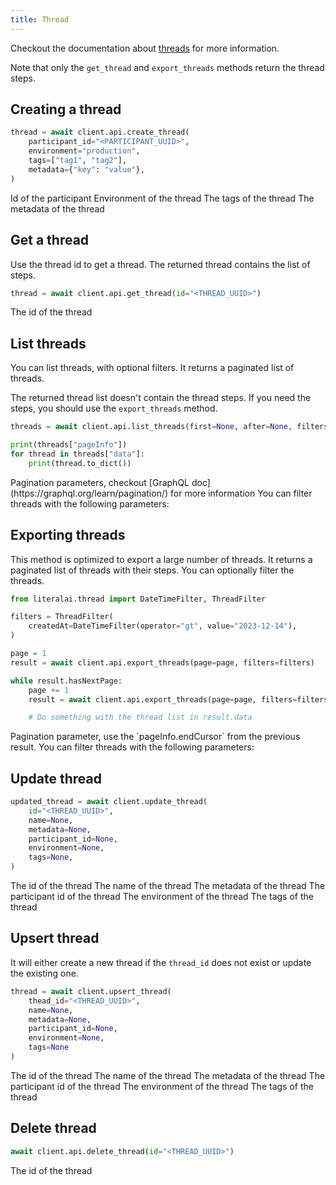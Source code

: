 ```yaml
---
title: Thread
---
```


Checkout the documentation about [threads](/concepts/thread) for more information.

Note that only the `get_thread` and `export_threads` methods return the thread steps.

## Creating a thread

```python
thread = await client.api.create_thread(
    participant_id="<PARTICIPANT_UUID>",
    environment="production",
    tags=["tag1", "tag2"],
    metadata={"key": "value"},
)
```

<ParamField path="participant_id" type="uuid">
  Id of the participant
</ParamField>

<ParamField path="environment" type="string">
  Environment of the thread
</ParamField>

<ParamField path="tags" type="list">
  The tags of the thread
</ParamField>

<ParamField path="metadata" type="dict">
  The metadata of the thread
</ParamField>

## Get a thread

Use the thread id to get a thread. The returned thread contains the list of steps.

```python
thread = await client.api.get_thread(id="<THREAD_UUID>")
```

<ParamField path="id" type="uuid" required>
  The id of the thread
</ParamField>

## List threads

You can list threads, with optional filters. It returns a paginated list of threads.

The returned thread list doesn't contain the thread steps. If you need the steps, you should use the `export_threads` method.

```python
threads = await client.api.list_threads(first=None, after=None, filters=None)

print(threads["pageInfo"])
for thread in threads["data"]:
    print(thread.to_dict())
```

<ParamField path="first after" type="int">
  Pagination parameters, checkout [GraphQL
  doc](https://graphql.org/learn/pagination/) for more information
</ParamField>

<ParamField path="filter" type="dict">
  You can filter threads with the following parameters:
  <Expandable title="properties">
    <ResponseField name="attachmentsName" type="string"></ResponseField>
    <ResponseField name="attachmentsName" type="string"></ResponseField>
    <ResponseField name="createdAt" type="string"></ResponseField>
    <ResponseField name="afterCreatedAt" type="string"></ResponseField>
    <ResponseField name="beforeCreatedAt" type="string"></ResponseField>
    <ResponseField name="duration" type="numeric"></ResponseField>
    <ResponseField name="environment" type="string"></ResponseField>
    <ResponseField name="feedbacksValue" type="numeric"></ResponseField>
    <ResponseField name="participantsIdentifier" type="string"></ResponseField>
    <ResponseField name="search" type="string"></ResponseField>
    <ResponseField name="tokenCount" type="numeric"></ResponseField>
  </Expandable>
</ParamField>

## Exporting threads

This method is optimized to export a large number of threads. It returns a paginated list of threads with their steps.
You can optionally filter the threads.

```python
from literalai.thread import DateTimeFilter, ThreadFilter

filters = ThreadFilter(
    createdAt=DateTimeFilter(operator="gt", value="2023-12-14"),
)

page = 1
result = await client.api.export_threads(page=page, filters=filters)

while result.hasNextPage:
    page += 1
    result = await client.api.export_threads(page=page, filters=filters)

    # Do something with the thread list in result.data
```

<ParamField path="after" type="string">
  Pagination parameter, use the `pageInfo.endCursor` from the previous result.
</ParamField>

<ParamField path="filter" type="dict">
  You can filter threads with the following parameters:
  <Expandable title="properties">
    <ResponseField name="attachmentsName" type="string"></ResponseField>
    <ResponseField name="attachmentsName" type="string"></ResponseField>
    <ResponseField name="createdAt" type="string"></ResponseField>
    <ResponseField name="afterCreatedAt" type="string"></ResponseField>
    <ResponseField name="beforeCreatedAt" type="string"></ResponseField>
    <ResponseField name="duration" type="numeric"></ResponseField>
    <ResponseField name="environment" type="string"></ResponseField>
    <ResponseField name="feedbacksValue" type="numeric"></ResponseField>
    <ResponseField name="participantsIdentifier" type="string"></ResponseField>
    <ResponseField name="search" type="string"></ResponseField>
    <ResponseField name="tokenCount" type="numeric"></ResponseField>
  </Expandable>
</ParamField>

## Update thread

```python
updated_thread = await client.update_thread(
    id="<THREAD_UUID>",
    name=None,
    metadata=None,
    participant_id=None,
    environment=None,
    tags=None,
)
```

<ParamField path="id" type="uuid" required>
  The id of the thread
</ParamField>

<ParamField path="name" type="str">
  The name of the thread
</ParamField>

<ParamField path="metadata" type="dict">
  The metadata of the thread
</ParamField>

<ParamField path="participant_id" type="uuid">
  The participant id of the thread
</ParamField>

<ParamField path="environment" type="string">
  The environment of the thread
</ParamField>

<ParamField path="tags" type="list">
  The tags of the thread
</ParamField>

## Upsert thread

It will either create a new thread if the `thread_id` does not exist or update the existing one.

```python
thread = await client.upsert_thread(
    thead_id="<THREAD_UUID>",
    name=None,
    metadata=None,
    participant_id=None,
    environment=None,
    tags=None
)
```

<ParamField path="thread_id" type="uuid" required>
  The id of the thread
</ParamField>

<ParamField path="name" type="str">
  The name of the thread
</ParamField>

<ParamField path="metadata" type="dict">
  The metadata of the thread
</ParamField>

<ParamField path="participant_id" type="uuid">
  The participant id of the thread
</ParamField>

<ParamField path="environment" type="string">
  The environment of the thread
</ParamField>

<ParamField path="tags" type="list">
  The tags of the thread
</ParamField>

## Delete thread

```python
await client.api.delete_thread(id="<THREAD_UUID>")
```

<ParamField path="id" type="uuid" required>
  The id of the thread
</ParamField>
